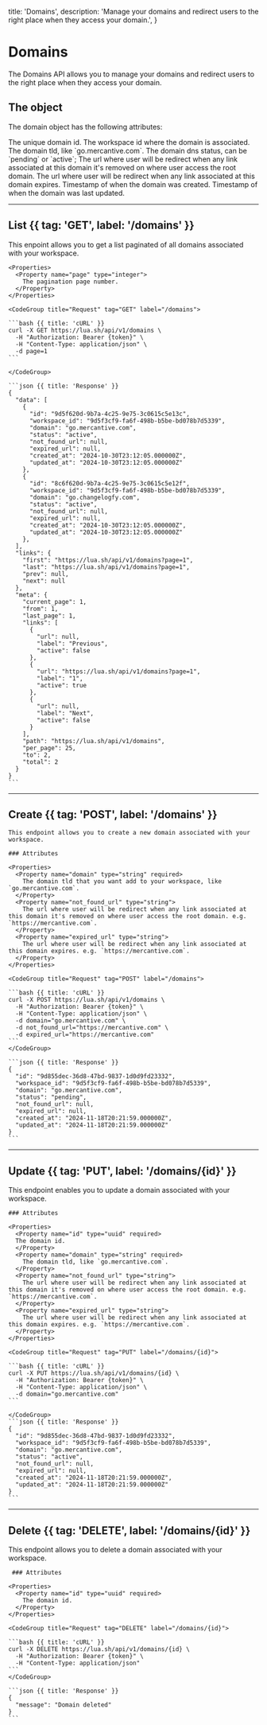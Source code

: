   title: 'Domains',
  description:
    'Manage your domains and redirect users to the right place when they access your domain.',
}

# Domains
The Domains API allows you to manage your domains and redirect users to the right place when they access your domain.

## The object
The domain object has the following attributes:

<Properties>
  <Property name="id" type="uuid">
    The unique domain id.
  </Property>
  <Property name="workspace_id" type="uuid">
    The workspace id where the domain is associated.
  </Property>
  <Property name="domain" type="string">
    The domain tld, like `go.mercantive.com`.
  </Property>
  <Property name="status" type="eum">
    The domain dns status, can be `pending` or `active`;
  </Property>
  <Property name="not_found_url" type="string">
    The url where user will be redirect when any link associated at this domain it's removed on where user access the root domain.
  </Property>
  <Property name="expired_url" type="string">
    The url where user will be redirect when any link associated at this domain expires.
  </Property>
  <Property name="created_at" type="timestamp">
    Timestamp of when the domain was created.
  </Property>
  <Property name="updated_at" type="timestamp">
    Timestamp of when the domain was last updated.
  </Property>
</Properties>

---

## List {{ tag: 'GET', label: '/domains' }}

<Row>
  <Col>
    This enpoint allows you to get a list paginated of all domains associated with your workspace.

    <Properties>
      <Property name="page" type="integer">
        The pagination page number.
      </Property>
    </Properties>
  </Col>
  <Col sticky>

    <CodeGroup title="Request" tag="GET" label="/domains">

    ```bash {{ title: 'cURL' }}
    curl -X GET https://lua.sh/api/v1/domains \
      -H "Authorization: Bearer {token}" \
      -H "Content-Type: application/json" \
      -d page=1
    ```

    </CodeGroup>

    ```json {{ title: 'Response' }}
    {
      "data": [
        {
          "id": "9d5f620d-9b7a-4c25-9e75-3c0615c5e13c",
          "workspace_id": "9d5f3cf9-fa6f-498b-b5be-bd078b7d5339",
          "domain": "go.mercantive.com",
          "status": "active",
          "not_found_url": null,
          "expired_url": null,
          "created_at": "2024-10-30T23:12:05.000000Z",
          "updated_at": "2024-10-30T23:12:05.000000Z"
        },
        {
          "id": "8c6f620d-9b7a-4c25-9e75-3c0615c5e12f",
          "workspace_id": "9d5f3cf9-fa6f-498b-b5be-bd078b7d5339",
          "domain": "go.changelogfy.com",
          "status": "active",
          "not_found_url": null,
          "expired_url": null,
          "created_at": "2024-10-30T23:12:05.000000Z",
          "updated_at": "2024-10-30T23:12:05.000000Z"
        },
      ],
      "links": {
        "first": "https://lua.sh/api/v1/domains?page=1",
        "last": "https://lua.sh/api/v1/domains?page=1",
        "prev": null,
        "next": null
      },
      "meta": {
        "current_page": 1,
        "from": 1,
        "last_page": 1,
        "links": [
          {
            "url": null,
            "label": "Previous",
            "active": false
          },
          {
            "url": "https://lua.sh/api/v1/domains?page=1",
            "label": "1",
            "active": true
          },
          {
            "url": null,
            "label": "Next",
            "active": false
          }
        ],
        "path": "https://lua.sh/api/v1/domains",
        "per_page": 25,
        "to": 2,
        "total": 2
      }
    }
    ```
  </Col>
</Row>

---

## Create {{ tag: 'POST', label: '/domains' }}

<Row>
  <Col>

    This endpoint allows you to create a new domain associated with your workspace.

    ### Attributes

    <Properties>
      <Property name="domain" type="string" required>
        The domain tld that you want add to your workspace, like `go.mercantive.com`.
      </Property>
      <Property name="not_found_url" type="string">
        The url where user will be redirect when any link associated at this domain it's removed on where user access the root domain. e.g. `https://mercantive.com`.
      </Property>
      <Property name="expired_url" type="string">
        The url where user will be redirect when any link associated at this domain expires. e.g. `https://mercantive.com`.
      </Property>
    </Properties>

  </Col>
  <Col sticky>

    <CodeGroup title="Request" tag="POST" label="/domains">

    ```bash {{ title: 'cURL' }}
    curl -X POST https://lua.sh/api/v1/domains \
      -H "Authorization: Bearer {token}" \
      -H "Content-Type: application/json" \
      -d domain="go.mercantive.com" \
      -d not_found_url="https://mercantive.com" \
      -d expired_url="https://mercantive.com"
    ```
    </CodeGroup>

    ```json {{ title: 'Response' }}
    {
      "id": "9d855dec-36d8-47bd-9837-1d0d9fd23332",
      "workspace_id": "9d5f3cf9-fa6f-498b-b5be-bd078b7d5339",
      "domain": "go.mercantive.com",
      "status": "pending",
      "not_found_url": null,
      "expired_url": null,
      "created_at": "2024-11-18T20:21:59.000000Z",
      "updated_at": "2024-11-18T20:21:59.000000Z"
    }
    ```

  </Col>
</Row>

---

## Update {{ tag: 'PUT', label: '/domains/{id}' }}

<Row>
  <Col>
    This endpoint enables you to update a domain associated with your workspace.

    ### Attributes

    <Properties>
      <Property name="id" type="uuid" required>
      The domain id.
      </Property>
      <Property name="domain" type="string" required>
        The domain tld, like `go.mercantive.com`.
      </Property>
      <Property name="not_found_url" type="string">
        The url where user will be redirect when any link associated at this domain it's removed on where user access the root domain. e.g. `https://mercantive.com`.
      </Property>
      <Property name="expired_url" type="string">
        The url where user will be redirect when any link associated at this domain expires. e.g. `https://mercantive.com`.
      </Property>
    </Properties>
  </Col>
  <Col sticky>

    <CodeGroup title="Request" tag="PUT" label="/domains/{id}">

    ```bash {{ title: 'cURL' }}
    curl -X PUT https://lua.sh/api/v1/domains/{id} \
      -H "Authorization: Bearer {token}" \
      -H "Content-Type: application/json" \
      -d domain="go.mercantive.com"
    ```

    </CodeGroup>
    ```json {{ title: 'Response' }}
    {
      "id": "9d855dec-36d8-47bd-9837-1d0d9fd23332",
      "workspace_id": "9d5f3cf9-fa6f-498b-b5be-bd078b7d5339",
      "domain": "go.mercantive.com",
      "status": "active",
      "not_found_url": null,
      "expired_url": null,
      "created_at": "2024-11-18T20:21:59.000000Z",
      "updated_at": "2024-11-18T20:21:59.000000Z"
    }
    ```
  </Col>
</Row>

---

## Delete {{ tag: 'DELETE', label: '/domains/{id}' }}

<Row>
  <Col>
    This endpoint allows you to delete a domain associated with your workspace.

     ### Attributes

    <Properties>
      <Property name="id" type="uuid" required>
        The domain id.
      </Property>
    </Properties>
  </Col>
  <Col sticky>

    <CodeGroup title="Request" tag="DELETE" label="/domains/{id}">

    ```bash {{ title: 'cURL' }}
    curl -X DELETE https://lua.sh/api/v1/domains/{id} \
      -H "Authorization: Bearer {token}" \
      -H "Content-Type: application/json"
    ```
    </CodeGroup>

    ```json {{ title: 'Response' }}
    {
      "message": "Domain deleted"
    }
    ```
  </Col>
</Row>
